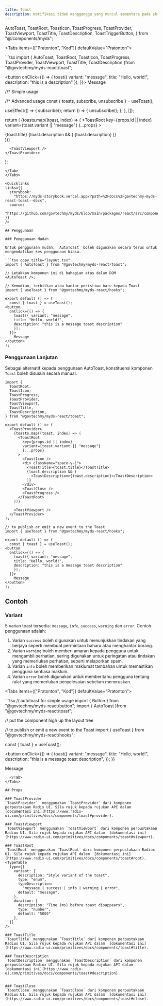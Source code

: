 ```yaml
---
title: Toast
description: Notifikasi tidak mengganggu yang muncul sementara pada skrin untuk memberikan maklum balas atau memaklumkan pengguna tentang sesuatu peristiwa.
---
```


  AutoToast,
  ToastRoot,
  ToastIcon,
  ToastProgress,
  ToastProvider,
  ToastViewport,
  ToastTitle,
  ToastDescription,
  ToastTriggerButton,
} from "@/components/myds";

<Tabs items={["Pratonton", "Kod"]} defaultValue="Pratonton">
  <Tab value="Pratonton">
  <div className="flex justify-center">
    <ToastTriggerButton toastVariant="message" text="Message variant"/>
  </div>
  </Tab>
  <Tab value="Kod">
  ```tsx 
  import { AutoToast, 
ToastRoot, 
ToastIcon, 
ToastProgress, 
ToastProvider, 
ToastViewport, 
ToastTitle, 
ToastDescription 
}from "@govtechmy/myds-react/toast";
 
  <button
   onClick={() => {
     toast({ variant: "message", 
     title: "Hello, world!", 
     description: "this is a description" 
     });
   }}>
     Message
  </button>
 
  //* Simple usage
  <AutoToast />
 
  //* Advanced usage
  const { toasts, subscribe, unsubscribe } = useToast();
 
  useEffect(() => {
    subscribe();
    return () => {
      unsubscribe();
    };
  }, []);
 
  return (
    <ToastProvider>
      {toasts.map((toast, index) => (
        <ToastRoot
          key={props.id || index}
          variant={toast.variant || "message"}
          {...props}
        >
          <ToastIcon />
          <div className="space-y-1">
            <ToastTitle>{toast.title}</ToastTitle>
            {toast.description && (
              <ToastDescription>{toast.description}</ToastDescription>
            )}
          </div>
          <ToastClose />
          <ToastProgress />
         </ToastRoot>
     ))}
 
      <ToastViewport />
    </ToastProvider>
  );
  ```
  </Tab>
</Tabs>

<Quicklinks
  links={{
    storybook:
      "https://myds-storybook.vercel.app/?path=%2Fdocs%2Fgovtechmy-myds-react-toast--docs",
    source:
      "https://github.com/govtechmy/myds/blob/main/packages/react/src/components/toast.tsx",
  }}
/>

## Penggunaan

### Penggunaan Mudah

Untuk penggunaan mudah, `AutoToast` boleh digunakan secara terus untuk mengendalikan kes penggunaan biasa.

```tsx copy title="layout.tsx"
import { AutoToast } from "@govtechmy/myds-react/toast";

// Letakkan komponen ini di bahagian atas dalam DOM
<AutoToast />;
```

```tsx copy title="Anatomi"
// Kemudian, terbitkan atau hantar peristiwa baru kepada Toast
import { useToast } from "@govtechmy/myds-react/hooks";

export default () => (
  const { toast } = useToast();
<button
  onClick={() => {
    toast({ variant: "message",
    title: "Hello, world!",
    description: "this is a message toast description"
    });
  }}>
    Message
</button>
);
```

### Penggunaan Lanjutan

Sebagai alternatif kepada penggunaan AutoToast, konstituensi komponen `Toast` boleh disusun secara manual.

```tsx copy
import {
  ToastRoot,
  ToastIcon,
  ToastProgress,
  ToastProvider,
  ToastViewport,
  ToastTitle,
  ToastDescription,
} from "@govtechmy/myds-react/toast";

export default () => (
  <ToastProvider>
    {toasts.map((toast, index) => (
      <ToastRoot
        key={props.id || index}
        variant={toast.variant || "message"}
        {...props}
      >
        <ToastIcon />
        <div className="space-y-1">
          <ToastTitle>{toast.title}</ToastTitle>
          {toast.description && (
            <ToastDescription>{toast.description}</ToastDescription>
          )}
        </div>
        <ToastClose />
        <ToastProgress />
      </ToastRoot>
    ))}

    <ToastViewport />
  </ToastProvider>
);
```

```tsx copy title="Anatomi"
// to publish or emit a new event to the Toast
import { useToast } from "@govtechmy/myds-react/hooks";

export default () => (
  const { toast } = useToast();
<button
  onClick={() => {
    toast({ variant: "message",
    title: "Hello, world!",
    description: "this is a message toast description"
    });
  }}>
    Message
</button>
);
```

## Contoh

### Variant

5 varian toast tersedia: `message`, `info`, `success`, `warning` dan `error`. Contoh penggunaan adalah:

1. Varian `success` boleh digunakan untuk menunjukkan tindakan yang berjaya seperti membuat permintaan baharu atau menghantar borang.
2. Varian `warning` boleh memberi amaran kepada pengguna untuk mengambil perhatian, sering digunakan untuk peringatan atau tindakan yang memerlukan perhatian, seperti melaporkan spam.
3. Varian `info` boleh memberikan maklumat tambahan untuk memastikan pengguna sentiasa maklum.
4. Varian `error` boleh digunakan untuk memberitahu pengguna tentang ralat yang memerlukan penyelesaian sebelum meneruskan.

<Tabs items={["Pratonton", "Kod"]} defaultValue="Pratonton">
  <Tab value="Pratonton">
  <div className="space-y-2">
  <div className="flex justify-center items-center h-fit gap-1">
      <ToastTriggerButton toastVariant="message" text="Message" variant="default-outline"/>
      <ToastTriggerButton toastVariant="success" text="Success" variant="default-outline"/>
      <ToastTriggerButton toastVariant="info" text="Info" variant="default-outline"/>
      <ToastTriggerButton toastVariant="warning" text="Warning" variant="default-outline"/>
      <ToastTriggerButton toastVariant="error" text="Error" variant="default-outline"/>
  </div>
  </div>
  </Tab>
  <Tab value="Kod">
  ```tsx 
// autotoast for simple usage
import { Button } from "@govtechmy/myds-react/button";
import { AutoToast }from "@govtechmy/myds-react/toast";

// put the component high up the layout tree

<AutoToast />

// to publish or emit a new event to the Toast
import { useToast } from "@govtechmy/myds-react/hooks";

const { toast } = useToast();

<button
  onClick={() => {
    toast({
      variant: "message",
      title: "Hello, world!",
      description: "this is a message toast description",
    });
  }}
>
  Message
</button>

```
  </Tab>
</Tabs>

## Props

### ToastProvider
`ToastProvider`  menggunakan `ToastProvider` dari komponen perpustakaan Radix UI. Sila rujuk kepada rujukan API dalam [documentasi ini](https://www.radix-ui.com/primitives/docs/components/toast#provider).

### ToastViewport
`ToastViewport` menggunakan `ToastViewport` dari komponen perpustakaan Radiux UI. Sila rujuk kepada rujukan API dalam  [dokumentasi ini](https://www.radix-ui.com/primitives/docs/components/toast#viewport).

### ToastRoot
`ToastRoot` menggunakan `ToastRoot` dari komponen perpustakaan Radiux UI. Sila rujuk kepada rujukan API dalam  [dokumentasi ini](https://www.radix-ui.com/primitives/docs/components/toast#root).
<TypeTable
  type={{
    variant: {
      description: "Style variant of the toast",
      type: "enum",
      typeDescription:
        "message | success | info | warning | error",
      default: "message",
    },
    duration: {
      description: "Time (ms) before toast disappears",
      type: "number",
      default: "5000"
    },
  }}
/>

### ToastTitle
`ToastTitle` menggunakan `ToastTitle` dari komponen perpustakaan Radiux UI. Sila rujuk kepada rujukan API dalam  [dokumentasi ini](https://www.radix-ui.com/primitives/docs/components/toast#title).

### ToastDescription
`ToastDescription` menggunakan `ToastDescription` dari komponen perpustakaan Radiux UI. Sila rujuk kepada rujukan API dalam  [dokumentasi ini](https://www.radix-ui.com/primitives/docs/components/toast#description).


### ToastClose
`ToastClose` menggunakan `ToastClose` dari komponen perpustakaan Radiux UI. Sila rujuk kepada rujukan API dalam  [dokumentasi ini](https://www.radix-ui.com/primitives/docs/components/toast#close).



```
